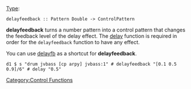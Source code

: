 {{DISPLAYTITLE:delayfeedback}} 
[[Type signature|Type]]: <source inline>delayfeedback :: Pattern Double -> ControlPattern</source>

'''delayfeedback''' turns a number pattern into a control pattern that changes the feedback level of the delay effect.
The [[delay]] function is required in order for the <code>delayfeedback</code> function to have any effect.

You can use [[delayfb]] as a shortcut for '''delayfeedback'''.

<source>
d1 $ s "drum jvbass [cp arpy] jvbass:1" # delayfeedback "[0.1 0.5 0.9]/6" # delay "0.5"
</source>

[[Category:Control Functions]]